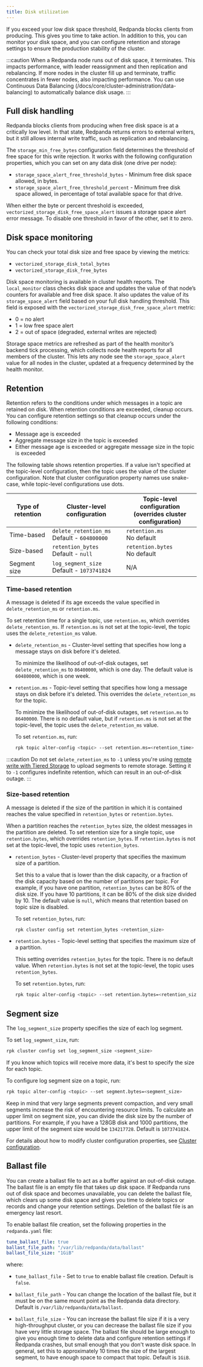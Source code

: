 ```yaml
---
title: Disk utilization
---
```


<head>
    <meta name="title" content="Disk utilization | Redpanda Docs"/>
    <meta name="description" content="If you exceed the low disk space threshold, Redpanda blocks writes to the local node from Kafka producers."/>
</head>

If you exceed your low disk space threshold, Redpanda blocks clients from producing. This gives you time to take action. In addition to this, you can monitor your disk space, and you can configure retention and storage settings to ensure the production stability of the cluster. 

:::caution
When a Redpanda node runs out of disk space, it terminates. This impacts performance, with leader reassignment and then replication and rebalancing. If more nodes in the cluster fill up and terminate, traffic concentrates in fewer nodes, also impacting performance. You can use Continuous Data Balancing (/docs/core/cluster-administration/data-balancing) to automatically balance disk usage. 
:::

## Full disk handling

Redpanda blocks clients from producing when free disk space is at a critically low level. In that state, Redpanda returns errors to external writers, but it still allows internal write traffic, such as replication and rebalancing. 

The `storage_min_free_bytes` configuration field determines the threshold of free space for this write rejection. It works with the following configuration properties, which you can set on any data disk (one drive per node):

* `storage_space_alert_free_threshold_bytes` - Minimum free disk space allowed, in bytes.
* `storage_space_alert_free_threshold_percent` - Minimum free disk space allowed, in percentage of total available space for that drive.

When either the byte or percent threshold is exceeded, `vectorized_storage_disk_free_space_alert` issues a storage space alert error message. To disable one threshold in favor of the other, set it to zero. 

## Disk space monitoring

You can check your total disk size and free space by viewing the metrics: 
* `vectorized_storage_disk_total_bytes`
* `vectorized_storage_disk_free_bytes`

Disk space monitoring is available in cluster health reports. The `local_monitor` class checks disk space and updates the value of that node’s counters for available and free disk space. It also updates the value of its `storage_space_alert` field based on your full disk handling threshold. This field is exposed with the `vectorized_storage_disk_free_space_alert` metric:
* 0 = no alert
* 1 = low free space alert
* 2 = out of space (degraded, external writes are rejected)

Storage space metrics are refreshed as part of the health monitor’s backend tick processing, which collects node health reports for all members of the cluster. This lets any node see the `storage_space_alert` value for all nodes in the cluster, updated at a frequency determined by the health monitor. 

## Retention

Retention refers to the conditions under which messages in a topic are retained on disk. When retention conditions are exceeded, cleanup occurs. You can configure retention settings so that cleanup occurs under the following conditions: 

* Message age is exceeded
* Aggregate message size in the topic is exceeded
* Either message age is exceeded or aggregate message size in the topic is exceeded

The following table shows retention properties. 
If a value isn't specified at the topic-level configuration, then the topic uses the value of the cluster configuration. 
Note that cluster configuration property names use snake-case, while topic-level configurations use dots.

| Type of retention | Cluster-level configuration | Topic-level configuration <br /> (overrides cluster configuration) |
| ---               | ---                                                |  ---                                 |
| Time-based        | `delete_retention_ms` <br /> Default - `604800000` | `retention.ms` <br /> No default     |
| Size-based        | `retention_bytes`  <br /> Default - `null`         | `retention.bytes`  <br /> No default |
| Segment size      | `log_segment_size`  <br /> Default - `1073741824`  | N/A                                  |

### Time-based retention

A message is deleted if its age exceeds the value specified in `delete_retention_ms` or `retention.ms`. 

To set retention time for a single topic, use `retention.ms`, which overrides `delete_retention_ms`. If `retention.ms` is not set at the topic-level, the topic uses the `delete_retention_ms` value.

* `delete_retention_ms` - Cluster-level setting that specifies how long a message stays on disk before it's deleted. 
  
    To minimize the likelihood of out-of-disk outages, set `delete_retention_ms` to `86400000`, which is one day. The default value is `604800000`, which is one week.

* `retention.ms` - Topic-level setting that specifies how long a message stays on disk before it's deleted. This overrides the `delete_retention_ms` for the topic. 
  
  To minimize the likelihood of out-of-disk outages, set `retention.ms` to `86400000`. There is no default value, but if `retention.ms` is not set at the topic-level, the topic uses the `delete_retention_ms` value. 
  
  To set `retention.ms`, run: 

  ```bash
  rpk topic alter-config <topic> --set retention.ms=<retention_time>
  ```

:::caution 
Do not set `delete_retention_ms` to `-1` unless you're using <a href="https://docs.redpanda.com/docs/core/data-management/tiered-storage#remote-write" target="_self">remote write with Tiered Storage</a> to upload segments to remote storage. Setting it to `-1` configures indefinite retention, which can result in an out-of-disk outage. 
:::

### Size-based retention

A message is deleted if the size of the partition in which it is contained reaches the value specified in `retention_bytes` or `retention.bytes`. 

When a partition reaches the `retention_bytes` size, the oldest messages in the partition are deleted. To set retention size for a single topic, use `retention.bytes`, which overrides `retention_bytes`. If `retention.bytes` is not set at the topic-level, the topic uses `retention_bytes`.

* `retention_bytes` - Cluster-level property that specifies the maximum size of a partition. 

  Set this to a value that is lower than the disk capacity, or a fraction of the disk capacity based on the number of partitions per topic. For example, if you have one partition, `retention_bytes` can be 80% of the disk size. If you have 10 partitions, it can be 80% of the disk size divided by 10. The default value is `null`, which means that retention based on topic size is disabled.
  
  To set `retention_bytes`, run:
  
  ```bash
  rpk cluster config set retention_bytes <retention_size>
  ```

* `retention.bytes` - Topic-level setting that specifies the maximum size of a partition. 
 
  This setting overrides `retention_bytes` for the topic. There is no default value. When `retention.bytes` is not set at the topic-level, the topic uses `retention_bytes`. 

  To set `retention.bytes`, run:

  ```bash
  rpk topic alter-config <topic> --set retention.bytes=<retention_size>
  ```

## Segment size

The `log_segment_size` property specifies the size of each log segment.

To set `log_segment_size`, run:

```bash
rpk cluster config set log_segment_size <segment_size>
```

If you know which topics will receive more data, it's best to specify the size for each topic. 

To configure log segment size on a topic, run: 

```bash
rpk topic alter-config <topic> --set segment.bytes=<segment_size>
```

Keep in mind that very large segments prevent compaction, and very small segments increase the risk of encountering resource limits. To calculate an upper limit on segment size, you can divide the disk size by the number of partitions. For example, if you have a 128GB disk and 1000 partitions, the upper limit of the segment size would be `134217728`. Default is `1073741824`. 

For details about how to modify cluster configuration properties, see [Cluster configuration](/docs/core/cluster-administration/cluster-property-configuration). 

## Ballast file

You can create a ballast file to act as a buffer against an out-of-disk outage. The ballast file is an empty file that takes up disk space. If Redpanda runs out of disk space and becomes unavailable, you can delete the ballast file, which clears up some disk space and gives you time to delete topics or records and change your retention settings. Deletion of the ballast file is an emergency last resort.

To enable ballast file creation, set the following properties in the `redpanda.yaml` file: 

```yaml
tune_ballast_file: true
ballast_file_path: "/var/lib/redpanda/data/ballast"
ballast_file_size: "1GiB"
```

where: 
* `tune_ballast_file` - Set to `true` to enable ballast file creation. Default is `false`. 

* `ballast_file_path` - You can change the location of the ballast file, but it must be on the same mount point as the Redpanda data directory. Default is `/var/lib/redpanda/data/ballast`.

* `ballast_file_size` - You can increase the ballast file size if it is a very high-throughput cluster, or you can decrease the ballast file size if you have very little storage space. The ballast file should be large enough to give you enough time to delete data and configure retention settings if Redpanda crashes, but small enough that you don't waste disk space. In general, set this to approximately 10 times the size of the largest segment, to have enough space to compact that topic. Default is `1GiB`. 